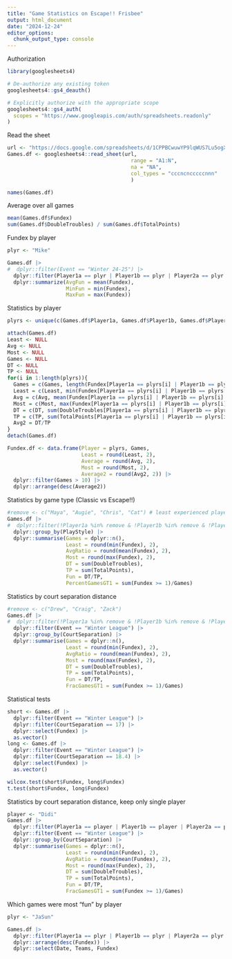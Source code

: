 ```yaml
---
title: "Game Statistics on Escape!! Frisbee"
output: html_document
date: "2024-12-24"
editor_options: 
  chunk_output_type: console
---
```


Authorization
```r
library(googlesheets4)

# De-authorize any existing token
googlesheets4::gs4_deauth()

# Explicitly authorize with the appropriate scope
googlesheets4::gs4_auth(
  scopes = "https://www.googleapis.com/auth/spreadsheets.readonly"
)
```

Read the sheet
```r
url <- "https://docs.google.com/spreadsheets/d/1CPPBCwuwYP9lqWUS7Lu5ogXHtdpX_-i_lzcdtsohbwY/edit#gid=0"
Games.df <- googlesheets4::read_sheet(url,
                                        range = "A1:N",
                                        na = "NA",
                                        col_types = "cccncncccccnnn"
                                        )
```

```r
names(Games.df)
```
Average over all games
```r
mean(Games.df$Fundex)
sum(Games.df$DoubleTroubles) / sum(Games.df$TotalPoints)
```

Fundex by player
```r
plyr <- "Mike"

Games.df |>
#  dplyr::filter(Event == "Winter 24-25") |>
  dplyr::filter(Player1a == plyr | Player1b == plyr | Player2a == plyr | Player2b == plyr) |>
  dplyr::summarize(AvgFun = mean(Fundex),
                   MinFun = min(Fundex),
                   MaxFun = max(Fundex))
```

Statistics by player
```r
plyrs <- unique(c(Games.df$Player1a, Games.df$Player1b, Games.df$Player2a, Games.df$Player2b))

attach(Games.df)
Least <- NULL
Avg <- NULL
Most <- NULL
Games <- NULL
DT <- NULL
TP <- NULL
for(i in 1:length(plyrs)){
  Games = c(Games, length(Fundex[Player1a == plyrs[i] | Player1b == plyrs[i] | Player2a == plyrs[i] | Player2b == plyrs[i]]))
  Least = c(Least, min(Fundex[Player1a == plyrs[i] | Player1b == plyrs[i] | Player2a == plyrs[i] | Player2b == plyrs[i]]))
  Avg = c(Avg, mean(Fundex[Player1a == plyrs[i] | Player1b == plyrs[i] | Player2a == plyrs[i] | Player2b == plyrs[i]]))
  Most = c(Most, max(Fundex[Player1a == plyrs[i] | Player1b == plyrs[i] | Player2a == plyrs[i] | Player2b == plyrs[i]]))
  DT = c(DT, sum(DoubleTroubles[Player1a == plyrs[i] | Player1b == plyrs[i] | Player2a == plyrs[i] | Player2b == plyrs[i]]))
  TP = c(TP, sum(TotalPoints[Player1a == plyrs[i] | Player1b == plyrs[i] | Player2a == plyrs[i] | Player2b == plyrs[i]]))
  Avg2 = DT/TP
}
detach(Games.df)

Fundex.df <- data.frame(Player = plyrs, Games, 
                        Least = round(Least, 2), 
                        Average = round(Avg, 2), 
                        Most = round(Most, 2),
                        Average2 = round(Avg2, 2)) |>
  dplyr::filter(Games > 10) |>
  dplyr::arrange(desc(Average2))

```

Statistics by game type (Classic vs Escape!!)
```r
#remove <- c("Maya", "Augie", "Chris", "Cat") # least experienced players
Games.df |>
#  dplyr::filter(!Player1a %in% remove & !Player1b %in% remove & !Player2a %in% remove & !Player2b %in% remove) |>
  dplyr::group_by(PlayStyle) |>
  dplyr::summarise(Games = dplyr::n(),
                   Least = round(min(Fundex), 2),
                   AvgRatio = round(mean(Fundex), 2),
                   Most = round(max(Fundex), 2), 
                   DT = sum(DoubleTroubles),
                   TP = sum(TotalPoints),
                   Fun = DT/TP,
                   PercentGamesGT1 = sum(Fundex >= 1)/Games)
```

Statistics by court separation distance
```r
#remove <- c("Drew", "Craig", "Zack")
Games.df |>
#  dplyr::filter(!Player1a %in% remove & !Player1b %in% remove & !Player2a %in% remove & !Player2b %in% remove) |>
  dplyr::filter(Event == "Winter League") |>
  dplyr::group_by(CourtSeparation) |>
  dplyr::summarise(Games = dplyr::n(),
                   Least = round(min(Fundex), 2),
                   AvgRatio = round(mean(Fundex), 2),
                   Most = round(max(Fundex), 2), 
                   DT = sum(DoubleTroubles),
                   TP = sum(TotalPoints),
                   Fun = DT/TP,
                   FracGamesGT1 = sum(Fundex >= 1)/Games)
```

Statistical tests
```r
short <- Games.df |>
  dplyr::filter(Event == "Winter League") |>
  dplyr::filter(CourtSeparation == 17) |>
  dplyr::select(Fundex) |>
  as.vector()
long <- Games.df |>
  dplyr::filter(Event == "Winter League") |>
  dplyr::filter(CourtSeparation == 18.4) |>
  dplyr::select(Fundex) |>
  as.vector()

wilcox.test(short$Fundex, long$Fundex)
t.test(short$Fundex, long$Fundex)
```

Statistics by court separation distance, keep only single player
```r
player <- "Didi"
Games.df |>
  dplyr::filter(Player1a == player | Player1b == player | Player2a == player | Player2b == player) |>
  dplyr::filter(Event == "Winter League") |>
  dplyr::group_by(CourtSeparation) |>
  dplyr::summarise(Games = dplyr::n(),
                   Least = round(min(Fundex), 2),
                   AvgRatio = round(mean(Fundex), 2),
                   Most = round(max(Fundex), 2), 
                   DT = sum(DoubleTroubles),
                   TP = sum(TotalPoints),
                   Fun = DT/TP,
                   FracGamesGT1 = sum(Fundex >= 1)/Games)
```

Which games were most "fun" by player
```r
plyr <- "JaSun"

Games.df |>
  dplyr::filter(Player1a == plyr | Player1b == plyr | Player2a == plyr | Player2b == plyr) |>
  dplyr::arrange(desc(Fundex)) |>
  dplyr::select(Date, Teams, Fundex)
```


